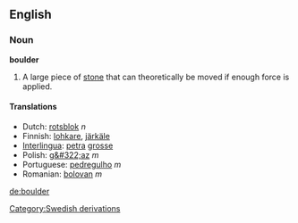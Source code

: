 ==English==
===Noun===
'''boulder'''

#A large piece of [[stone]] that can theoretically be moved if enough force is applied.

====Translations====
*Dutch: [[rotsblok]] ''n''
*Finnish: [[lohkare]], [[järkäle]]
*[[Interlingua]]: [[petra]] [[grosse]]
*Polish: [[g&#322;az]] ''m''
*Portuguese: [[pedregulho]] ''m''
*Romanian: [[bolovan]] ''m''

[[de:boulder]]
[[Category:Swedish derivations]]